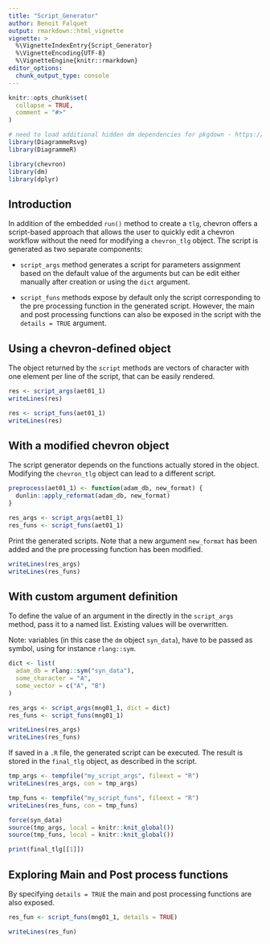 ```yaml
---
title: "Script_Generator"
author: Benoit Falquet
output: rmarkdown::html_vignette
vignette: >
  %\VignetteIndexEntry{Script_Generator}
  %\VignetteEncoding{UTF-8}
  %\VignetteEngine{knitr::rmarkdown}
editor_options:
  chunk_output_type: console
---
```


```r
knitr::opts_chunk$set(
  collapse = TRUE,
  comment = "#>"
)

# need to load additional hidden dm dependencies for pkgdown - https://github.com/cynkra/dm/blob/v1.0.0/R/pkgdown.R#L17
library(DiagrammeRsvg)
library(DiagrammeR)

library(chevron)
library(dm)
library(dplyr)
```

## Introduction

In addition of the embedded `run()` method to create a `tlg`, chevron offers a script-based approach that allows the user to quickly edit a chevron workflow without the need for modifying a `chevron_tlg` object. The script is generated as two separate components:

- `script_args` method generates a script for parameters assignment based on the default value of the arguments but can be edit either manually after creation or using the `dict` argument.

- `script_funs` methods expose by default only the script corresponding to the pre processing function in the generated script. However, the main and post processing functions can also be exposed in the script with the `details = TRUE` argument.

## Using a chevron-defined object

The object returned by the `script` methods are vectors of character with one element per line of the script, that can be easily rendered.

```r
res <- script_args(aet01_1)
writeLines(res)
```

```r
res <- script_funs(aet01_1)
writeLines(res)
```

## With a modified chevron object

The script generator depends on the functions actually stored in the object. Modifying the `chevron_tlg` object can lead to a different script.

```r
preprocess(aet01_1) <- function(adam_db, new_format) {
  dunlin::apply_reformat(adam_db, new_format)
}

res_args <- script_args(aet01_1)
res_funs <- script_funs(aet01_1)
```

Print the generated scripts. Note that a new argument `new_format` has been added and the pre processing function has been modified.

```r
writeLines(res_args)
writeLines(res_funs)
```

## With custom argument definition

To define the value of an argument in the directly in the `script_args` method, pass it to a named list. Existing values will be overwritten.

Note: variables (in this case the `dm` object `syn_data`), have to be passed as symbol, using for instance `rlang::sym`.

```r
dict <- list(
  adam_db = rlang::sym("syn_data"),
  some_character = "A",
  some_vector = c("A", "B")
)

res_args <- script_args(mng01_1, dict = dict)
res_funs <- script_funs(mng01_1)
```

```r
writeLines(res_args)
writeLines(res_funs)
```

If saved in a `.R` file, the generated script can be executed. The result is stored in the `final_tlg` object, as described in the script.

```r
tmp_args <- tempfile("my_script_args", fileext = "R")
writeLines(res_args, con = tmp_args)

tmp_funs <- tempfile("my_script_funs", fileext = "R")
writeLines(res_funs, con = tmp_funs)

force(syn_data)
source(tmp_args, local = knitr::knit_global())
source(tmp_funs, local = knitr::knit_global())

print(final_tlg[[1]])
```

## Exploring Main and Post process functions

By specifying `details = TRUE` the main and post processing functions are also exposed.

```r
res_fun <- script_funs(mng01_1, details = TRUE)
```

```r
writeLines(res_fun)
```
